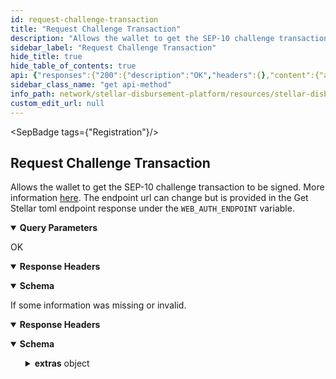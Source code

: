 ```yaml
---
id: request-challenge-transaction
title: "Request Challenge Transaction"
description: "Allows the wallet to get the SEP-10 challenge transaction to be signed. More information     [here](https://github.com/stellar/stellar-protocol/blob/master/ecosystem/sep-0010.md#challenge). The endpoint url can change but is provided in the Get Stellar toml endpoint response under the ```WEB_AUTH_ENDPOINT``` variable."
sidebar_label: "Request Challenge Transaction"
hide_title: true
hide_table_of_contents: true
api: {"responses":{"200":{"description":"OK","headers":{},"content":{"application/json":{"schema":{"type":"object","properties":{"transaction":{"type":"string"},"network_passphrase":{"type":"string"}},"example":{"transaction":"AAAAAgAAAADIiRu2BrqqeOcP28PWCkD4D5Rjjsqh71HwvqFX+F4VXAAAAGQAAAAAAAAAAAAAAAEAAAAAXzrUcQAAAABfOtf1AAAAAAAAAAEAAAABAAAAAEEB8rhqNa70RYjaNnF1ARE2CbL50iR9HPXST/fImJN1AAAACgAAADB0aGlzaXNhdGVzdC5zYW5kYm94LmFuY2hvci5hbmNob3Jkb21haW4uY29tIGF1dGgAAAABAAAAQGdGOFlIQm1zaGpEWEY0L0VJUFZucGVlRkxVTDY2V0tKMVBPYXZuUVVBNjBoL09XaC91M2Vvdk54WFJtSTAvQ2UAAAAAAAAAAfheFVwAAABAheKE1HjGnUCNwPbX8mz7CqotShKbA+xM2Hbjl6X0TBpEprVOUVjA6lqMJ1j62vrxn1mF3eJzsLa9s9hRofG3Ag==","network_passphrase":"Test SDF Network ; September 2015"}},"examples":{"response":{"value":{"transaction":"AAAAAgAAAADIiRu2BrqqeOcP28PWCkD4D5Rjjsqh71HwvqFX+F4VXAAAAGQAAAAAAAAAAAAAAAEAAAAAXzrUcQAAAABfOtf1AAAAAAAAAAEAAAABAAAAAEEB8rhqNa70RYjaNnF1ARE2CbL50iR9HPXST/fImJN1AAAACgAAADB0aGlzaXNhdGVzdC5zYW5kYm94LmFuY2hvci5hbmNob3Jkb21haW4uY29tIGF1dGgAAAABAAAAQGdGOFlIQm1zaGpEWEY0L0VJUFZucGVlRkxVTDY2V0tKMVBPYXZuUVVBNjBoL09XaC91M2Vvdk54WFJtSTAvQ2UAAAAAAAAAAfheFVwAAABAheKE1HjGnUCNwPbX8mz7CqotShKbA+xM2Hbjl6X0TBpEprVOUVjA6lqMJ1j62vrxn1mF3eJzsLa9s9hRofG3Ag==","network_passphrase":"Test SDF Network ; September 2015"}}}}}},"400":{"description":"If some information was missing or invalid.","headers":{},"content":{"application/json":{"schema":{"type":"object","properties":{"error":{"type":"string"},"extras":{"type":"object","properties":{"account":{"type":"string"}}}},"example":{"error":"Bad request.","extras":{"account":"account cannot be empty"}}},"examples":{"response":{"value":{"error":"Bad request.","extras":{"account":"account cannot be empty"}}}}}}}},"operationId":"Request Challenge Transaction","description":"Allows the wallet to get the SEP-10 challenge transaction to be signed. More information     [here](https://github.com/stellar/stellar-protocol/blob/master/ecosystem/sep-0010.md#challenge). The endpoint url can change but is provided in the Get Stellar toml endpoint response under the ```WEB_AUTH_ENDPOINT``` variable.","tags":["Registration"],"parameters":[{"name":"account","in":"query","description":"The Client Account, which can be a stellar account (G...) or muxed account (M...) that the Client wishes to authenticate with the Server..","required":true,"schema":{"type":"string"}},{"name":"memo","in":"query","description":"The memo to attach to the challenge transaction. Only permitted if a Stellar account (G...) is used. The memo must be of type id. Other memo types are not supported.","required":false,"schema":{"type":"string"}},{"name":"client_domain","in":"query","description":"a Client Domain. Need to be supplied by all Clients/Wallets.","required":true,"schema":{"type":"string"}}],"method":"get","path":"/WEB_AUTH_ENDPOINT","securitySchemes":{"BearerAuth":{"type":"apiKey","name":"Authorization","in":"header","description":"JWT used for authentication, signed with an ES256 private key."},"BasicAuth":{"type":"http","scheme":"basic","description":"Basic HTTP Authentication with a base64-encoded string of 'ADMIN_ACCOUNT:ADMIN_API_KEY'."}},"info":{"title":"Stellar Disbursement Platform API","version":"","description":"The Stellar Disbursement Platform (SDP) is a tool built for organizations to make bulk payments to a group of recipients over the Stellar network. You can read more about using the SDP [here](https://developers.stellar.org/docs/category/use-the-stellar-disbursement-platform)."},"postman":{"name":"Request Challenge Transaction","description":{"content":"Allows the wallet to get the SEP-10 challenge transaction to be signed. More information     [here](https://github.com/stellar/stellar-protocol/blob/master/ecosystem/sep-0010.md#challenge). The endpoint url can change but is provided in the Get Stellar toml endpoint response under the ```WEB_AUTH_ENDPOINT``` variable.","type":"text/plain"},"url":{"path":["WEB_AUTH_ENDPOINT"],"host":["{{baseUrl}}"],"query":[{"disabled":false,"description":{"content":"(Required) The Client Account, which can be a stellar account (G...) or muxed account (M...) that the Client wishes to authenticate with the Server..","type":"text/plain"},"key":"account","value":""},{"disabled":false,"description":{"content":"The memo to attach to the challenge transaction. Only permitted if a Stellar account (G...) is used. The memo must be of type id. Other memo types are not supported.","type":"text/plain"},"key":"memo","value":""},{"disabled":false,"description":{"content":"(Required) a Client Domain. Need to be supplied by all Clients/Wallets.","type":"text/plain"},"key":"client_domain","value":""}],"variable":[]},"header":[{"key":"Accept","value":"application/json"}],"method":"GET"}}
sidebar_class_name: "get api-method"
info_path: network/stellar-disbursement-platform/resources/stellar-disbursement-platform-api
custom_edit_url: null
---
```



<SepBadge tags={"Registration"}/>


## Request Challenge Transaction



Allows the wallet to get the SEP-10 challenge transaction to be signed. More information     [here](https://github.com/stellar/stellar-protocol/blob/master/ecosystem/sep-0010.md#challenge). The endpoint url can change but is provided in the Get Stellar toml endpoint response under the ```WEB_AUTH_ENDPOINT``` variable.

<details style={{"marginBottom":"1rem"}} data-collapsed={false} open={true}><summary style={{}}><strong>Query Parameters</strong></summary><div><ul><ParamsItem className={"paramsItem"} param={{"name":"account","in":"query","description":"The Client Account, which can be a stellar account (G...) or muxed account (M...) that the Client wishes to authenticate with the Server..","required":true,"schema":{"type":"string"}}}></ParamsItem><ParamsItem className={"paramsItem"} param={{"name":"memo","in":"query","description":"The memo to attach to the challenge transaction. Only permitted if a Stellar account (G...) is used. The memo must be of type id. Other memo types are not supported.","required":false,"schema":{"type":"string"}}}></ParamsItem><ParamsItem className={"paramsItem"} param={{"name":"client_domain","in":"query","description":"a Client Domain. Need to be supplied by all Clients/Wallets.","required":true,"schema":{"type":"string"}}}></ParamsItem></ul></div></details><div><ApiTabs><TabItem label={"200"} value={"200"}><div>

OK

</div><details style={{"textAlign":"left","marginBottom":"1rem"}} data-collaposed={true} open={false}><summary style={{}}><strong>Response Headers</strong></summary><ul style={{"marginLeft":"1rem"}}></ul></details><div><MimeTabs schemaType={"response"}><TabItem label={"application/json"} value={"application/json"}><SchemaTabs><TabItem label={"Schema"} value={"Schema"}><details style={{}} data-collapsed={false} open={true}><summary style={{"textAlign":"left"}}><strong>Schema</strong></summary><div style={{"textAlign":"left","marginLeft":"1rem"}}></div><ul style={{"marginLeft":"1rem"}}><SchemaItem collapsible={false} name={"transaction"} required={false} schemaName={"string"} qualifierMessage={undefined} schema={{"type":"string"}}></SchemaItem><SchemaItem collapsible={false} name={"network_passphrase"} required={false} schemaName={"string"} qualifierMessage={undefined} schema={{"type":"string"}}></SchemaItem></ul></details></TabItem><TabItem label={"Example (from schema)"} value={"Example (from schema)"}><ResponseSamples responseExample={"{\n  \"transaction\": \"AAAAAgAAAADIiRu2BrqqeOcP28PWCkD4D5Rjjsqh71HwvqFX+F4VXAAAAGQAAAAAAAAAAAAAAAEAAAAAXzrUcQAAAABfOtf1AAAAAAAAAAEAAAABAAAAAEEB8rhqNa70RYjaNnF1ARE2CbL50iR9HPXST/fImJN1AAAACgAAADB0aGlzaXNhdGVzdC5zYW5kYm94LmFuY2hvci5hbmNob3Jkb21haW4uY29tIGF1dGgAAAABAAAAQGdGOFlIQm1zaGpEWEY0L0VJUFZucGVlRkxVTDY2V0tKMVBPYXZuUVVBNjBoL09XaC91M2Vvdk54WFJtSTAvQ2UAAAAAAAAAAfheFVwAAABAheKE1HjGnUCNwPbX8mz7CqotShKbA+xM2Hbjl6X0TBpEprVOUVjA6lqMJ1j62vrxn1mF3eJzsLa9s9hRofG3Ag==\",\n  \"network_passphrase\": \"Test SDF Network ; September 2015\"\n}"} language={"json"}></ResponseSamples></TabItem><TabItem label={"response"} value={"response"}><ResponseSamples responseExample={"{\n  \"transaction\": \"AAAAAgAAAADIiRu2BrqqeOcP28PWCkD4D5Rjjsqh71HwvqFX+F4VXAAAAGQAAAAAAAAAAAAAAAEAAAAAXzrUcQAAAABfOtf1AAAAAAAAAAEAAAABAAAAAEEB8rhqNa70RYjaNnF1ARE2CbL50iR9HPXST/fImJN1AAAACgAAADB0aGlzaXNhdGVzdC5zYW5kYm94LmFuY2hvci5hbmNob3Jkb21haW4uY29tIGF1dGgAAAABAAAAQGdGOFlIQm1zaGpEWEY0L0VJUFZucGVlRkxVTDY2V0tKMVBPYXZuUVVBNjBoL09XaC91M2Vvdk54WFJtSTAvQ2UAAAAAAAAAAfheFVwAAABAheKE1HjGnUCNwPbX8mz7CqotShKbA+xM2Hbjl6X0TBpEprVOUVjA6lqMJ1j62vrxn1mF3eJzsLa9s9hRofG3Ag==\",\n  \"network_passphrase\": \"Test SDF Network ; September 2015\"\n}"} language={"json"}></ResponseSamples></TabItem></SchemaTabs></TabItem></MimeTabs></div></TabItem><TabItem label={"400"} value={"400"}><div>

If some information was missing or invalid.

</div><details style={{"textAlign":"left","marginBottom":"1rem"}} data-collaposed={true} open={false}><summary style={{}}><strong>Response Headers</strong></summary><ul style={{"marginLeft":"1rem"}}></ul></details><div><MimeTabs schemaType={"response"}><TabItem label={"application/json"} value={"application/json"}><SchemaTabs><TabItem label={"Schema"} value={"Schema"}><details style={{}} data-collapsed={false} open={true}><summary style={{"textAlign":"left"}}><strong>Schema</strong></summary><div style={{"textAlign":"left","marginLeft":"1rem"}}></div><ul style={{"marginLeft":"1rem"}}><SchemaItem collapsible={false} name={"error"} required={false} schemaName={"string"} qualifierMessage={undefined} schema={{"type":"string"}}></SchemaItem><SchemaItem collapsible={true} className={"schemaItem"}><details style={{}}><summary style={{}}><strong>extras</strong><span style={{"opacity":"0.6"}}> object</span></summary><div style={{"marginLeft":"1rem"}}><SchemaItem collapsible={false} name={"account"} required={false} schemaName={"string"} qualifierMessage={undefined} schema={{"type":"string"}}></SchemaItem></div></details></SchemaItem></ul></details></TabItem><TabItem label={"Example (from schema)"} value={"Example (from schema)"}><ResponseSamples responseExample={"{\n  \"error\": \"Bad request.\",\n  \"extras\": {\n    \"account\": \"account cannot be empty\"\n  }\n}"} language={"json"}></ResponseSamples></TabItem><TabItem label={"response"} value={"response"}><ResponseSamples responseExample={"{\n  \"error\": \"Bad request.\",\n  \"extras\": {\n    \"account\": \"account cannot be empty\"\n  }\n}"} language={"json"}></ResponseSamples></TabItem></SchemaTabs></TabItem></MimeTabs></div></TabItem></ApiTabs></div>
